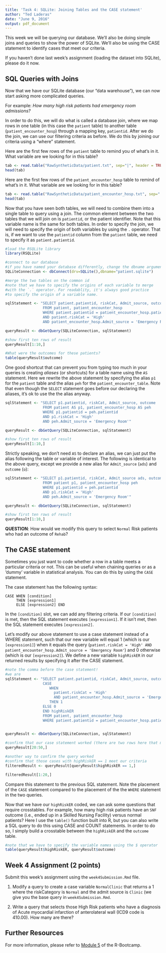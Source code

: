 ```yaml
---
title: 'Task 4: SQLite: Joining Tables and the CASE statement'
author: "Ted Laderas"
date: "June 9, 2016"
output: pdf_document
---
```


This week we will be querying our database. We'll also be doing simple joins and queries to show the power of SQLite. We'll also be using the CASE statement to identify cases that meet our criteria.

If you haven't done last week's assignment (loading the dataset into SQLite), please do it now.

## SQL Queries with Joins

Now that we have our SQLite database (our "data warehouse"), we can now start asking more complicated queries. 

For example: *How many high risk patients had emergency room admissions?*

In order to do this, we will do what is called a database join, where we map rows in one table (in this case the `patient` table) to another table (`patient_encounter_hosp`) through a mapping key, `patientid`. After we do the join, we can use our filtering criteria as before. We do this by joining our criteria using a "where" statement.

Here are the first few rows of the `patient` table to remind you of what's in it. What variable are we looking for in this table?

```r
tab <- read.table("RawSyntheticData/patient.txt", sep="|", header = TRUE)
head(tab)
```

Here are the first few rows of the `patient_encounter_hosp` table to remind of what's in it. What variable are we looking for in this table?

```r
tab <- read.table("RawSyntheticData/patient_encounter_hosp.txt", sep="|", header=TRUE)
head(tab)
```

Now that you have seen both tables, we will need to combine them into a single table to query using a join. The common element between the two tables that we will join on is `patientid`, or the patient identifier. Note that this variable name is the same for both tables. In order to specify the join, we will need to specify the origin of both variables by using the `.` operator. That is, if we want to use the `patientid` column from the `patient` table, we need to specify it as `patient.patientid`.

```r
#load the RSQLite library
library(RSQLite)

#connect to our database
#if you have named your database differently, change the dbname argument
SQLiteConnection <- dbConnect(drv=SQLite(),dbname="patient.sqlite")

#merge the two tables on the common id
#note that we have to specify the origins of each variable to merge
#with the `.` operator. For readablity, it's always good practice
#to specify the origin of a variable name.

sqlStatement <- "SELECT patient.patientid, riskCat, Admit_source, outcome 
                 FROM patient, patient_encounter_hosp
                 WHERE patient.patientid = patient_encounter_hosp.patientid
                 AND patient.riskCat = 'High' 
                 AND patient_encounter_hosp.Admit_source = 'Emergency Room'"

queryResult <- dbGetQuery(SQLiteConnection, sqlStatement)

#show first ten rows of result
queryResult[1:10,]

#What were the outcomes for these patients?
table(queryResult$outcome)
```

One good shortcut that can prevent you from typing too much in your queries is creating *aliases* (or shortcuts) for a table name using the `AS` statement. Here we rewrite the above statement by specifying the alias `p1` for the `patient` table and the alias `peh` for the `patient_encounter_table`. Note that even though the `SELECT` statement goes before our declaring the aliases, it's ok to use the the alias anyway.

```r
sqlStatement <- "SELECT p1.patientid, riskCat, Admit_source, outcome 
                 FROM patient AS p1, patient_encounter_hosp AS peh
                 WHERE p1.patientid = peh.patientid
                 AND p1.riskCat = 'High' 
                 AND peh.Admit_source = 'Emergency Room'"

queryResult <- dbGetQuery(SQLiteConnection, sqlStatement)

#show first ten rows of result
queryResult[1:10,]
```

Strictly speaking, we don't need `AS` to declare an alias, we can just put the alias following the table or variable of interest. The following is identical to the above query, except we provide a new alias for `Admit_source` (`ads`) and `outcome` (`o`):

```r
sqlStatement <- "SELECT p1.patientid, riskCat, Admit_source ads, outcome o 
                 FROM patient p1, patient_encounter_hosp peh
                 WHERE p1.patientid = peh.patientid
                 AND p1.riskCat = 'High' 
                 AND peh.Admit_source = 'Emergency Room'"

queryResult <- dbGetQuery(SQLiteConnection, sqlStatement)

#show first ten rows of result
queryResult[1:10,]
```

**QUESTION**: How would we modify this query to select `Normal` Risk patients who had an outcome of `Rehab`?

## The CASE statement

Sometimes you just want to code whether a row in a table meets a particular criteria or not. This can be useful when chaining queries or as a 'dummy' variable in statistical analysis. You can do this by using the `CASE` statement. 

The case statement has the following syntax:

```{eval=FALSE}
CASE WHEN [condition] 
     THEN [expression1] 
     ELSE [expression2] END 
```

In the `[condition]` slot, we can add any filtering criteria. If our `[condition]` is met, then the SQL statement executes `[expression1]`. If it isn't met, then the SQL statement executes `[expression2]`. 

Let's modify our above statement to use a case statement instead of a WHERE statement, such that our new variable will equal 1 (which is our `[expression1]`) when it equals the query (`patient.riskCat = 'High' AND patient_encounter_hosp.Admit_source = 'Emergency Room'`) and 0 otherwise (which is our `[expression2]`). We define a new variable `highRiskER` in our returned results by specifying it after the CASE statement.

```r
#note the comma before the case statement!
#we are 
sqlStatement <- "SELECT patient.patientid, riskCat, Admit_source, outcome, 
                 CASE 
                    WHEN
                      patient.riskCat = 'High'  
                      AND patient_encounter_hosp.Admit_source = 'Emergency Room'
                    THEN 1
                 ELSE 0 
                 END highRiskER
                 FROM patient, patient_encounter_hosp
                 WHERE patient.patientid = patient_encounter_hosp.patientid"
                 

queryResult <- dbGetQuery(SQLiteConnection, sqlStatement)

#confirm that our case statement worked (there are two rows here that meet the criteria)
queryResult[20:50,]

#another way to confirm the query worked 
#confirm that those cases with highRiskER == 1 meet our criteria
filteredResult <- queryResult[queryResult$highRiskER == 1,]

filteredResult[1:20,]
```

Compare this statement to the previous SQL statement. Note the placement of the `CASE` statement compared to the placement of the the `WHERE` statement in the two queries.

Now that we have our `highRiskER` coded, we can ask some questions that require crosstables. For example, how many high risk patients have an `SNF` outcome (i.e., ended up in a Skilled Nursing Facility) versus normal patients? Here I use the `table()` function built into R, but you can also write a SQL query to do this using CASE and COUNT statements. In order to do so, I simply build a crosstable between the `highRiskER` and the `outcome` table.

```r
#note that we have to specify the variable names using the $ operator
table(queryResult$highRiskER, queryResult$outcome)
```

## Week 4 Assignment (2 points)

Submit this week's assignment using the `week4Submission.Rmd` file.

1) Modify a query to create a case variable `NormalClinic` that returns a 1 where the riskCategory is `Normal` and the admit source is `Clinic` (we give you the base query in `week4Submission.Rmd`.

2) Write a query that selects those High Risk patients who have a diagnosis of Acute myocardial infarction of anterolateral wall (ICD9 code is 410.00). How many are there?

## Further Resources

For more information, please refer to [Module 5](https://github.com/laderast/r-bootcamp/tree/master/module5) of the R-Bootcamp.
